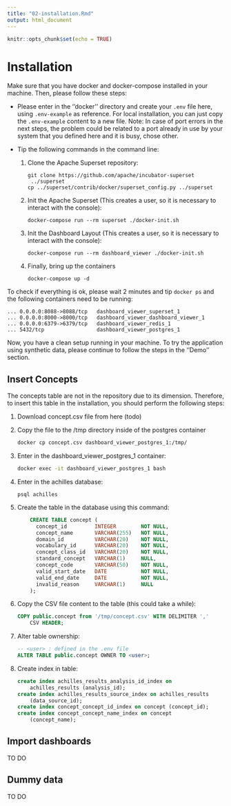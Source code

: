 ```yaml
---
title: "02-installation.Rmd"
output: html_document
---
```


```r
knitr::opts_chunk$set(echo = TRUE)
```

# Installation

Make sure that you have docker and docker-compose installed in your machine. Then, please follow these steps:

- Please enter in the ''docker'' directory and create your `.env` file here, using `.env-example` as reference. For local installation, you can just copy the `.env-example` content to a new file. Note: In case of port errors in the next steps, the problem could be related to a port already in use by your system that you defined here and it is busy, chose other.

- Tip the following commands in the command line:

    1. Clone the Apache Superset repository:
    
        ```
        git clone https://github.com/apache/incubator-superset
         ../superset
        cp ../superset/contrib/docker/superset_config.py ../superset
        ```
        
    2. Init the Apache Superset (This creates a user, so it is necessary to interact with the console):
    
        ```
        docker-compose run --rm superset ./docker-init.sh
        ```
        
    3. Init the Dashboard Layout  (This creates a user, so it is necessary to interact with the console):
    
        ```
        docker-compose run --rm dashboard_viewer ./docker-init.sh
        ```
        
    4. Finally, bring up the containers 
    
        ```
        docker-compose up -d
        ```
        
To check if everything is ok, please wait 2 minutes and tip `docker ps` and the following containers need to be running: 
```
... 0.0.0.0:8088->8088/tcp   dashboard_viewer_superset_1
... 0.0.0.0:8000->8000/tcp   dashboard_viewer_dashboard_viewer_1
... 0.0.0.0:6379->6379/tcp   dashboard_viewer_redis_1
... 5432/tcp                 dashboard_viewer_postgres_1
```

Now, you have a clean setup running in your machine. To try the application using synthetic data, please continue to follow the steps in the ''Demo'' section.

## Insert Concepts

The concepts table are not in the repository due to its dimension. Therefore, to insert this table in the installation, you should perform the following steps:

1. Download concept.csv file from here (todo)

2. Copy the file to the /tmp directory inside of the postgres container

    ```sh
    docker cp concept.csv dashboard_viewer_postgres_1:/tmp/
    ```
    
3. Enter in the dashboard_viewer_postgres_1 container:

    ```sh
    docker exec -it dashboard_viewer_postgres_1 bash
    ```
    
4. Enter in the achilles database:

    ```
    psql achilles
    ```
    
5. Create the table in the database using this command:

    ```sql
        CREATE TABLE concept (
          concept_id         INTEGER        NOT NULL,
          concept_name       VARCHAR(255)   NOT NULL,
          domain_id          VARCHAR(20)    NOT NULL,
          vocabulary_id      VARCHAR(20)    NOT NULL,
          concept_class_id   VARCHAR(20)    NOT NULL,
          standard_concept   VARCHAR(1)     NULL,
          concept_code       VARCHAR(50)    NOT NULL,
          valid_start_date   DATE           NOT NULL,
          valid_end_date     DATE           NOT NULL,
          invalid_reason     VARCHAR(1)     NULL
        );
    ```
    
6. Copy the CSV file content to the table (this could take a while):

    ```sql
    COPY public.concept from '/tmp/concept.csv' WITH DELIMITER ','
        CSV HEADER;
    ```

7. Alter table ownership:

    ```sql
    -- <user> : defined in the .env file
    ALTER TABLE public.concept OWNER TO <user>;
    ```

8. Create index in table:

    ```sql
    create index achilles_results_analysis_id_index on 
        achilles_results (analysis_id);
    create index achilles_results_source_index on achilles_results 
        (data_source_id);
    create index concept_concept_id_index on concept (concept_id);
    create index concept_concept_name_index on concept 
        (concept_name);
    ```
    

## Import dashboards

TO DO

## Dummy data

TO DO
    